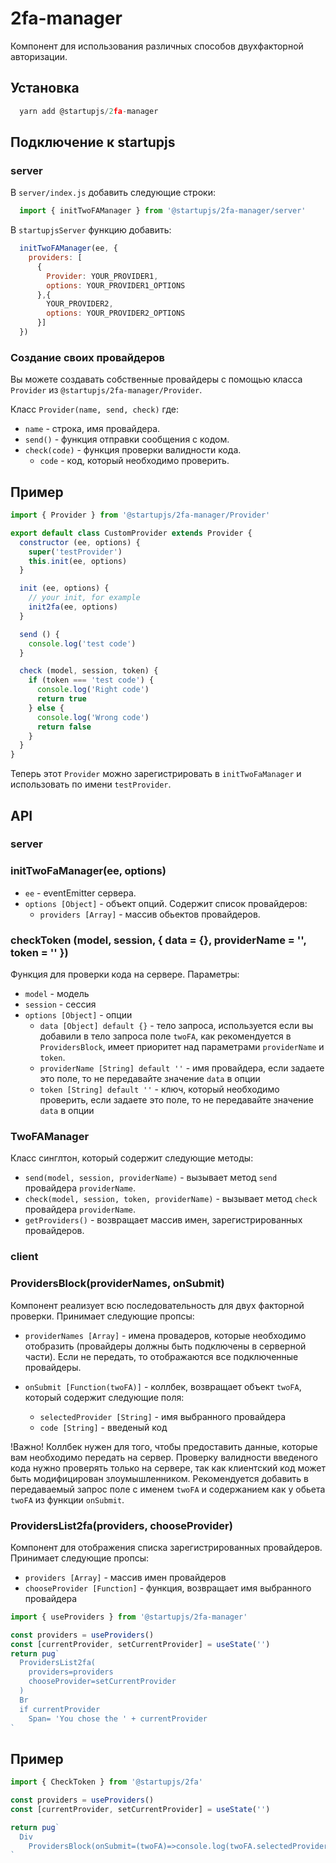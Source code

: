
# 2fa-manager

Компонент для использования различных способов двухфакторной авторизации.

## Установка

```js
  yarn add @startupjs/2fa-manager
```

## Подключение к startupjs

### server

В `server/index.js` добавить следующие строки:

```js
  import { initTwoFAManager } from '@startupjs/2fa-manager/server'
```

В `startupjsServer` функцию добавить:

```js
  initTwoFAManager(ee, {
    providers: [
      {
        Provider: YOUR_PROVIDER1,
        options: YOUR_PROVIDER1_OPTIONS
      },{
        YOUR_PROVIDER2,
        options: YOUR_PROVIDER2_OPTIONS
      }]
  })
```

### Создание своих провайдеров

Вы можете создавать собственные провайдеры с помощью класса `Provider` из `@startupjs/2fa-manager/Provider`.

Класс `Provider(name, send, check)` где:

- `name` - строка, имя провайдера.
- `send()` - функция отправки сообщения с кодом.
- `check(code)` - функция проверки валидности кода.
  - `code` - код, который необходимо проверить.

## Пример

```js
import { Provider } from '@startupjs/2fa-manager/Provider'

export default class CustomProvider extends Provider {
  constructor (ee, options) {
    super('testProvider')
    this.init(ee, options)
  }

  init (ee, options) {
    // your init, for example
    init2fa(ee, options)
  }

  send () {
    console.log('test code')
  }

  check (model, session, token) {
    if (token === 'test code') {
      console.log('Right code')
      return true
    } else {
      console.log('Wrong code')
      return false
    }
  }
}
```

Теперь этот `Provider` можно зарегистрировать в `initTwoFaManager` и использовать по имени `testProvider`.

## API

### server

### initTwoFaManager(ee, options)

- `ee` - eventEmitter сервера.
- `options [Object]` - объект опций. Содержит список провайдеров:
  - `providers [Array]` - массив обьектов провайдеров.

### checkToken (model, session, { data = {}, providerName = '', token = '' })

Функция для проверки кода на сервере. Параметры:

- `model` - модель
- `session` - сессия
- `options [Object]` - опции
  - `data [Object] default {}` - тело запроса, используется если вы добавили в тело запроса поле `twoFA`, как рекомендуется в `ProvidersBlock`, имеет приоритет над параметрами `providerName` и `token`.
  - `providerName [String] default ''` - имя провайдера, если задаете это поле, то не передавайте значение `data` в опции
  - `token [String] default ''` - ключ, который необходимо проверить, если задаете это поле, то не передавайте значение `data` в опции

### TwoFAManager

Класс синглтон, который содержит следующие методы:

- `send(model, session, providerName)` - вызывает метод `send` провайдера `providerName`.
- `check(model, session, token, providerName)` - вызывает метод `check` провайдера `providerName`.
- `getProviders()` - возвращает массив имен, зарегистрированных провайдеров.

### client

### ProvidersBlock(providerNames, onSubmit)

Компонент реализует всю последовательность для двух факторной проверки. Принимает следующие пропсы:

- `providerNames [Array]` - имена провадеров, которые необходимо отобразить (провайдеры должны быть подключены в серверной части). Если не передать, то отображаются все подключенные провайдеры.

- `onSubmit [Function(twoFA)]` - коллбек, возвращает объект `twoFA`, который содержит следующие поля:
  - `selectedProvider [String]` - имя выбранного провайдера
  - `code [String]` - введеный код

!Важно! Коллбек нужен для того, чтобы предоставить данные, которые вам необходимо передать на сервер. Проверку валидности введеного кода нужно проверять только на сервере, так как клиентский код может быть модифицирован злоумышленником. Рекомендуется добавить в передаваемый запрос поле с именем `twoFA` и содержанием как у обьета `twoFA` из функции `onSubmit`.

### ProvidersList2fa(providers, chooseProvider)

Компонент для отображения списка зарегистрированных провайдеров. Принимает следующие пропсы:

- `providers [Array]` - массив имен провайдеров
- `chooseProvider [Function]` - функция, возвращает имя выбранного провайдера

```js
import { useProviders } from '@startupjs/2fa-manager'
```

```jsx example
const providers = useProviders()
const [currentProvider, setCurrentProvider] = useState('')
return pug`
  ProvidersList2fa(
    providers=providers
    chooseProvider=setCurrentProvider
  )
  Br
  if currentProvider
    Span= 'You chose the ' + currentProvider
`
```

## Пример

```js
import { CheckToken } from '@startupjs/2fa'
```

```jsx example
const providers = useProviders()
const [currentProvider, setCurrentProvider] = useState('')

return pug`
  Div
    ProvidersBlock(onSubmit=(twoFA)=>console.log(twoFA.selectedProvider, twoFA.code))
`
```